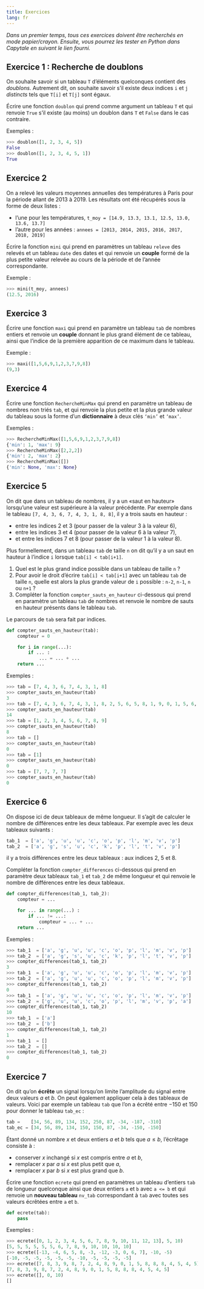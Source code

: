 ---
title: Exercices
lang: fr
---

*Dans un premier temps, tous ces exercices doivent être recherchés en mode papier/crayon. Ensuite, vous pourrez les tester en Python dans Capytale en suivant le lien fourni.*

## Exercice 1 : Recherche de doublons

On souhaite savoir si un tableau ``T`` d'éléments quelconques contient des *doublons*. Autrement dit, on souhaite savoir s'il existe deux indices ``i`` et ``j`` *distincts* tels que ``T[i]`` et ``T[j]`` sont égaux.

Écrire une fonction ``doublon`` qui prend comme argument un tableau `T` et qui renvoie ``True`` s'il existe (au moins) un doublon dans ``T`` et ``False`` dans le cas contraire.

Exemples :

```python
>>> doublon([1, 2, 3, 4, 5])
False
>>> doublon([1, 2, 3, 4, 5, 1])
True
```	

## Exercice 2

On a relevé les valeurs moyennes annuelles des températures à Paris pour la période allant de 2013 à 2019. Les résultats ont été récupérés sous la forme de deux listes :

* l’une pour les températures, ``t_moy = [14.9, 13.3, 13.1, 12.5, 13.0, 13.6, 13.7]``
* l’autre pour les années : ``annees = [2013, 2014, 2015, 2016, 2017, 2018, 2019]``

Écrire la fonction ``mini`` qui prend en paramètres un tableau ``releve`` des relevés et un tableau ``date`` des dates et qui renvoie un **couple** formé de la plus petite valeur relevée au cours de la période et de l’année correspondante.

Exemple :

```python
>>> mini(t_moy, annees)
(12.5, 2016)
```

## Exercice 3

Écrire une fonction ``maxi`` qui prend en paramètre un tableau ``tab`` de nombres entiers et renvoie un **couple** donnant le plus grand élément de ce tableau, ainsi que l’indice de la première apparition de ce maximum dans le tableau. 

Exemple :

```python
>>> maxi([1,5,6,9,1,2,3,7,9,8])
(9,3)
```

## Exercice 4

Écrire une fonction ``RechercheMinMax`` qui prend en paramètre un tableau de nombres non triés ``tab``, et qui renvoie la plus petite et la plus grande valeur du tableau sous la forme d’un **dictionnaire** à deux clés ``‘min’`` et ``‘max’``.

Exemples :

```python
>>> RechercheMinMax([1,5,6,9,1,2,3,7,9,8])
{'min': 1, 'max': 9}
>>> RechercheMinMax([2,2,2])
{'min': 2, 'max': 2}
>>> RechercheMinMax([])
{'min': None, 'max': None}
```

## Exercice 5

On dit que dans un tableau de nombres, il y a un «saut en hauteur» lorsqu'une valeur est supérieure à la valeur précédente. Par exemple dans le tableau ``[7, 4, 3, 6, 7, 4, 3, 1, 8, 8]``, il y a trois sauts en hauteur :

* entre les indices 2 et 3 (pour passer de la valeur 3 à la valeur 6),
* entre les indices 3 et 4 (pour passer de la valeur 6 à la valeur 7),
* et entre les indices 7 et 8 (pour passer de la valeur 1 à la valeur 8).

Plus formellement, dans un tableau ``tab`` de taille ``n`` on dit qu'il y a un saut en hauteur à l'indice ``i`` lorsque ``tab[i] < tab[i+1]``.

1. Quel est le plus grand indice possible dans un tableau de taille ``n`` ?
2. Pour avoir le droit d'écrire ``tab[i] < tab[i+1]`` avec un tableau ``tab`` de taille ``n``, quelle est alors la plus grande valeur de ``i`` possible : ``n-2``, ``n-1``, ``n`` ou ``n+1`` ?
3. Compléter la fonction ``compter_sauts_en_hauteur`` ci-dessous qui prend en paramètre un tableau ``tab`` de nombres et renvoie le nombre de sauts en hauteur présents dans le tableau ``tab``.

Le parcours de ``tab`` sera fait par indices.

```python
def compter_sauts_en_hauteur(tab):
    compteur = 0

    for i in range(...):
        if ... :
            ... = ... + ...
    return ...
```

Exemples : 
    
```python
>>> tab = [7, 4, 3, 6, 7, 4, 3, 1, 8]
>>> compter_sauts_en_hauteur(tab)
3
>>> tab = [7, 4, 3, 6, 7, 4, 3, 1, 8, 2, 5, 6, 5, 8, 1, 9, 0, 1, 5, 6, 3, 7, 8, 3, 3, 4, 5, 5, 2 ]
>>> compter_sauts_en_hauteur(tab)
14
>>> tab = [1, 2, 3, 4, 5, 6, 7, 8, 9]
>>> compter_sauts_en_hauteur(tab)
8
>>> tab = []
>>> compter_sauts_en_hauteur(tab)
0
>>> tab = [1]
>>> compter_sauts_en_hauteur(tab)
0
>>> tab = [7, 7, 7, 7]
>>> compter_sauts_en_hauteur(tab)
0
```

## Exercice 6

On dispose ici de deux tableaux de même longueur. Il s'agit de calculer le nombre de différences entre les deux tableaux. Par exemple avec les deux tableaux suivants :

```python
tab_1  = ['a', 'g', 'u', 'u', 'c', 'o', 'p', 'l', 'm', 'v', 'p']
tab_2  = ['a', 'g', 's', 'u', 'c', 'k', 'p', 'l', 't', 'v', 'p']
```

il y a trois différences entre les deux tableaux : aux indices 2, 5 et 8.

Compléter la fonction ``compter_differences`` ci-dessous qui prend en paramètre deux tableaux ``tab_1`` et ``tab_2`` de même longueur et qui renvoie le nombre de différences entre les deux tableaux.

```python
def compter_differences(tab_1, tab_2):
    compteur = ...

    for ... in range(...) :
        if ... != ...:
            compteur = ... + ...
    return ...

```

Exemples :

```python
>>> tab_1  = ['a', 'g', 'u', 'u', 'c', 'o', 'p', 'l', 'm', 'v', 'p']
>>> tab_2  = ['a', 'g', 's', 'u', 'c', 'k', 'p', 'l', 't', 'v', 'p']
>>> compter_differences(tab_1, tab_2)
3
>>> tab_1  = ['a', 'g', 'u', 'u', 'c', 'o', 'p', 'l', 'm', 'v', 'p']
>>> tab_2  = ['a', 'g', 'u', 'u', 'c', 'o', 'p', 'l', 'm', 'v', 'p']
>>> compter_differences(tab_1, tab_2)
0
>>> tab_1  = ['a', 'g', 'u', 'u', 'c', 'o', 'p', 'l', 'm', 'v', 'p']
>>> tab_2  = ['g', 'u', 'u', 'c', 'o', 'p', 'l', 'm', 'v', 'p', 'a']
>>> compter_differences(tab_1, tab_2)
10
>>> tab_1  = ['a']
>>> tab_2  = ['b']
>>> compter_differences(tab_1, tab_2)
1
>>> tab_1  = []
>>> tab_2  = []
>>> compter_differences(tab_1, tab_2)
0
```

## Exercice 7

On dit qu'on **écrête** un signal lorsqu'on limite l'amplitude du signal entre deux valeurs $a$ et $b$. On peut également appliquer cela à des tableaux de valeurs. Voici par exemple un tableau ``tab`` que l'on a écrêté entre $- 150$ et $150$ pour donner le tableau ``tab_ec`` :

```python
tab =    [34, 56, 89, 134, 152, 250, 87, -34, -187, -310]
tab_ec = [34, 56, 89, 134, 150, 150, 87, -34, -150, -150]
```

Étant donné un nombre $x$ et deux entiers $a$ et $b$ tels que $a\leqslant b$, l'écrêtage consiste à :

* conserver $x$ inchangé si $x$ est compris entre $a$ et $b$,
* remplacer $x$ par $a$ si $x$ est plus petit que $a$,
* remplacer $x$ par $b$ si $x$ est plus grand que $b$.

Écrire une fonction ``ecrete`` qui prend en paramètres un tableau d'entiers ``tab`` de longueur quelconque ainsi que deux entiers ``a`` et ``b`` avec ``a <= b`` et qui renvoie un **nouveau tableau** ``nv_tab`` correspondant à ``tab`` avec toutes ses valeurs écrêtées entre ``a`` et ``b``.

```python
def ecrete(tab):
    pass
```

Exemples :

```python
>>> ecrete([0, 1, 2, 3, 4, 5, 6, 7, 8, 9, 10, 11, 12, 13], 5, 10)
[5, 5, 5, 5, 5, 5, 6, 7, 8, 9, 10, 10, 10, 10]
>>> ecrete([-13, -4, 6, 5, 8, -3, -12, -3, 0, 6, 7], -10, -5)
[-10, -5, -5, -5, -5, -5, -10, -5, -5, -5, -5]
>>> ecrete([7, 8, 3, 9, 8, 7, 2, 4, 8, 9, 0, 1, 5, 8, 8, 8, 4, 5, 4, 5], 0, 10)
[7, 8, 3, 9, 8, 7, 2, 4, 8, 9, 0, 1, 5, 8, 8, 8, 4, 5, 4, 5]
>>> ecrete([], 0, 10)
[]
```

